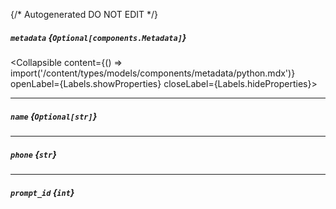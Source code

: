 {/* Autogenerated DO NOT EDIT  */}

##### `metadata` *{`Optional[components.Metadata]`}*
<Collapsible content={() => import('/content/types/models/components/metadata/python.mdx')} openLabel={Labels.showProperties} closeLabel={Labels.hideProperties}>
</Collapsible>

---
##### `name` *{`Optional[str]`}*

---
##### `phone` *{`str`}*

---
##### `prompt_id` *{`int`}*


